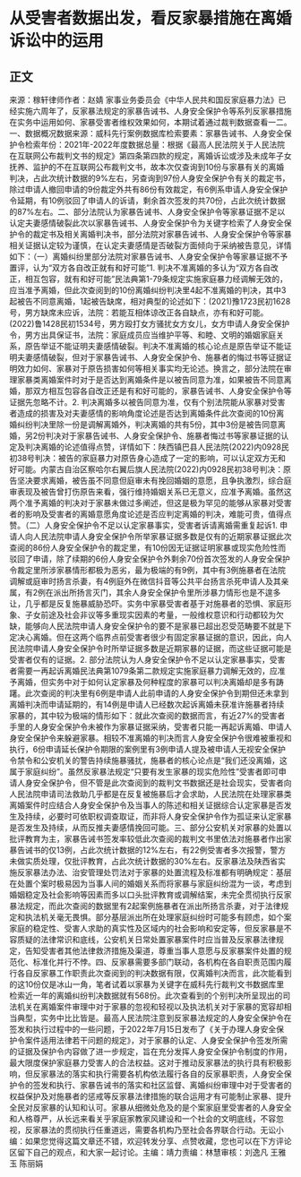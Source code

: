 # 从受害者数据出发，看反家暴措施在离婚诉讼中的运用
## 正文
来源：稼轩律师作者：赵婧 家事业务委员会《中华人民共和国反家庭暴力法》已经实施六周年了，反家暴法规定的家暴告诫书、人身安全保护令等系列反家暴措施在实务中运用如何、家暴受害者维权效果如何，本期试着通过裁判数据查看一二。一、数据概况数据来源：威科先行案例数据库检索要素：家暴告诫书、人身安全保护令检索年份：2021年-2022年度数据总量：根据《最高人民法院关于人民法院在互联网公布裁判文书的规定》第四条第四款的规定，离婚诉讼或涉及未成年子女抚养、监护的不在互联网公布裁判文书，故本次仅查询到10份与家暴有关的离婚判决，占此次统计数据的9%左右，另查询到97份人身安全保护令有关的裁定书，除过申请人撤回申请的9份裁定外共有86份有效裁定，有6例系申请人身安全保护令延期，有10例驳回了申请人的诉请，剩余首次签发的共70份，占此次统计数据的87%左右。二、部分法院认为家暴告诫书、人身安全保护令等家暴证据不足以认定夫妻感情破裂此次以家暴告诫书、人身安全保护令为关键字检索了人身安全保护令的裁定书及相关离婚判决书，部分法院对家暴告诫书、人身安全保护令等家暴相关证据认定较为谨慎，在认定夫妻感情是否破裂方面倾向于采纳被告意见，详情如下：（一）离婚纠纷里部分法院对家暴告诫书、人身安全保护令等家暴证据不予置评，认为“双方各自改正就有和好可能”1. 判决不准离婚的多认为“双方各自改正，相互包容，就有和好可能”民法典第1-79条规定实施家庭暴力经调解无效的，应当准予离婚，但此次查阅到的10份离婚纠纷判决里4起不准离婚的判决，其中3起被告不同意离婚，1起被告缺席，相对典型的论述如下：(2021)豫1723民初1628号，男方缺席未应诉，法院：若能互相体谅改正各自缺点，亦有和好可能。(2022)鲁1428民初1534号，男方殴打女方骚扰女方女儿，女方申请人身安全保护令，男方出具保证书，法院：家庭成员应当维护平等、和睦、文明的婚姻家庭关系，原告举证不能证明夫妻感情破裂。判决不准离婚的核心论点是原告举证不能证明夫妻感情破裂，但对于家暴告诫书、人身安全保护令、施暴者的悔过书等证据证明效力如何、家暴对于原告损害如何等相关事实均无论述。换言之，部分法院在审理家暴类离婚案件时对于是否达到离婚条件是以被告同意为准，如果被告不同意离婚，那双方相互包容各自改正还是有和好可能的，家暴告诫书、人身安全保护令等证据先忽略不计。2. 判决离婚多以被告同意为准，仅有个别法院能从家暴对受害者造成的损害及对夫妻感情的影响角度论述是否达到离婚条件此次查阅的10份离婚纠纷判决里除一份是调解离婚外，判决离婚的共有5份，其中3份是被告同意离婚，另2份判决对于家暴告诫书、人身安全保护令、施暴者悔过书等家暴证据的认定及判决离婚的论述值得点赞，详情如下：陕西镇巴县人民法院(2022)内0928民初38号判决：被告的家庭暴力对原告身心造成了一定的影响，可以认定双方无和好可能。内蒙古自治区察哈尔右翼后旗人民法院(2022)内0928民初38号判决：原告坚决要求离婚，被告虽不同意但庭审未有挽回婚姻的意愿，且争执激烈，综合庭审表现及被告曾打伤原告来看，强行维持婚姻关系已无意义，应准予离婚。虽然这两个准予离婚的判决对于家暴未做过多阐述，但这是极为罕见的能够从家暴对受害者的影响及受害者的离婚意愿角度论述是否应判定离婚的判决，难能可贵，值得点赞。（二）人身安全保护令不足以认定家暴事实，受害者诉请离婚需重复起诉1. 申请人向人民法院申请人身安全保护令所举家暴证据多数是仅有的近期家暴证据此次查阅的86份人身安全保护令的裁定里，有10份因无证据证明家暴或现实危险性而驳回了申请，除了续期的6份人身安全保护令外剩余70份首次签发的人身安全保护令裁定里所涉家暴情形都极为恶劣，最为极端的有9例，其中有3例施暴者在法院调解或庭审时扬言杀妻，有4例庭外在微信抖音等公共平台扬言杀死申请人及其亲属，有2例在派出所扬言灭门，其余人身安全保护令里所涉暴力情形也是不遑多让，几乎都是反复施暴威胁恐吓。实务中家暴受害者基于对施暴者的恐惧、家庭形象、子女前途及社会非议等多重现实因素的考量，一般维权意识和行动都较为欠缺，能够向人民法院申请人身安全保护令的要不是家暴已超出忍受范畴要不就是下定决心离婚。但在这两个临界点前受害者很少有固定家暴证据的意识，因此，向人民法院申请人身安全保护令时所举证据多数是近期家暴的证据，而这些证据可能是受害者仅有的证据。2. 部分法院认为人身安全保护令不足以认定家暴事实，受害者需要一再起诉离婚民法典第1079条第二款规定实施家庭暴力调解无效的，应准予离婚，但实务中对于如何认定家暴及何种程度的家暴可以判决离婚却是多有踌躇。此次查阅的判决里有6例是申请人此前申请的人身安全保护令到期但还未拿到离婚判决而申请延期的，有14例是申请人已经数次起诉离婚未获准许施暴者持续家暴的，其中较为极端的情形如下：就此次查阅的数据而言，有近27%的受害者手里的人身安全保护令未被作为家暴证据采纳，受害者只能一再起诉离婚、申请人身安全保护令来躲避家暴。相较不准离婚的判决而言人身安全保护令很难被重视和执行，6份申请延长保护令期限的案例里有3例申请人提及被申请人无视安全保护令禁令和公安机关的警告持续施暴骚扰，施暴者的核心论点是“我们还没离婚，这属于家庭纠纷”。虽然反家暴法规定“只要有发生家暴的现实危险性”受害者即可申请人身安全保护令，但不管是此次查阅到的裁判文书数据还是社会现实，受害者向人民法院申请司法救助几乎都是在反复被施暴后才会求助，人民法院在处理家暴类离婚案件时应结合人身安全保护令及当事人的陈述和相关证据综合认定家暴是否发生及持续，必要时可依职权调查取证，而非将人身安全保护令作为孤证来认定家暴是否发生及持续，从而反推夫妻感情挽回可能。三、部分公安机关对家暴的处置以批评教育为主，家暴告诫书签发率较低此次查阅的裁判文书里依法对施暴者作出家暴告诫书的仅13例，占此次统计数据的12%左右，有22例受害者多次报警，警方未做实质处理，仅批评教育，占此次统计数据的30%左右。反家暴法及陕西省实施反家暴法办法、治安管理处罚法对于家暴的处置流程及标准都有明确规定：基层在处置个案时极易因为当事人间的婚姻关系而将家暴与家庭纠纷混为一谈，考虑到婚姻稳定及社会影响等因素而多以口头批评教育或调解结案，未完全贯彻执行反家暴法规定，而此次查阅的数据里有2起案例施暴者在派出所扬言杀妻，对于法律规定和执法机关毫无畏惧。部分基层派出所在处理家庭纠纷时可能多有顾虑，如个案家庭的稳定性、受害人求助的真实性及区域内的社会影响和安定等，但反家暴是不容质疑的法律常识和底线，公安机关日常处置家暴案件时应当普及反家暴法律规定，告知受害者其他法律救济措施及渠道，尊重当事人意愿与反家暴案件处置的规范化、标准化并行不悖。四、反家暴需要多部门联动，各机构在各自职责范围内履行各自反家暴工作职责此次查阅到的判决数据有限，仅离婚判决而言，此次能看到的这10份仅是冰山一角，笔者试着以家暴为关键字在威科先行裁判文书数据库里检索近一年的离婚纠纷判决数据就有568份。此次查看到的个别判决所呈现出的司法机关在离婚案件审理中对于家暴的忽视和轻视以及执法机关对于家暴的宽容却相当典型，实务中比比皆是。最高人民法院注意到反家暴法规定的人身安全保护令在签发和执行过程中的一些问题，于2022年7月15日发布了《关于办理人身安全保护令案件适用法律若干问题的规定》，对于家暴的认定、人身安全保护令签发所需的证据及保护令内容做了进一步规定，旨在充分发挥人身安全保护令制度的作用，最大限度保护家庭暴力受害人的合法权益。这对于推动反家暴法的执行具有积极影响，但反家暴法的落实和执行需要各机构依法履行各自的反家暴职责，人身安全保护令的签发和执行、家暴告诫书的落实和社区监督、离婚纠纷审理中对于受害者的权益保护及对施暴者的惩戒等反家暴法律措施的联合运用才有可能制止家暴、提升全民对反家暴的认知和认可。家暴从细微处危及的是个案家庭里受害者的人身安全和人格尊严，从长远来看关乎家庭家教家风建设和一个社会的文明底线，不容忽视，反家暴法的贯彻执行任重道远，需要各机构乃至社会各界联合行动。无讼小编：如果您觉得这篇文章还不错，欢迎转发分享、点赞收藏，您也可以在下方评论区留下自己的观点，和大家一起讨论。主编：靖力责编：林慧审核：刘逸凡 王雅玉 陈丽娟 